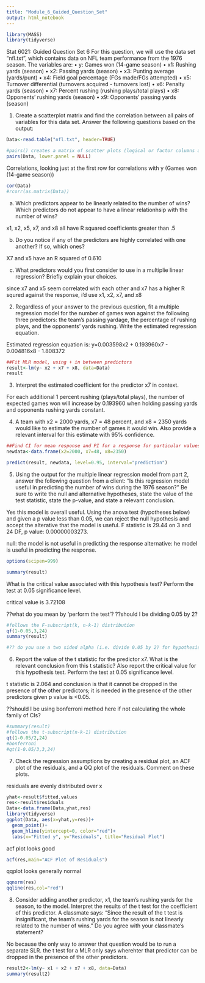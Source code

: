 ```yaml
---
title: "Module_6_Guided_Question_Set"
output: html_notebook
---
```




```r
library(MASS)
library(tidyverse)
```


Stat 6021: Guided Question Set 6
For this question, we will use the data set “nfl.txt”, which contains data on NFL team performance from the 1976 season. The variables are:
• y: Games won (14-game season)
• x1: Rushing yards (season)
• x2: Passing yards (season)
• x3: Punting average (yards/punt)
• x4: Field goal percentage (FGs made/FGs attempted)
• x5: Turnover differential (turnovers acquired - turnovers lost)
• x6: Penalty yards (season)
• x7: Percent rushing (rushing plays/total plays)
• x8: Opponents’ rushing yards (season)
• x9: Opponents’ passing yards (season)

1. Create a scatterplot matrix and find the correlation between all pairs of variables for this data set. Answer the following questions based on the output:


```r
Data<-read.table("nfl.txt", header=TRUE)

#pairs() creates a matrix of scatter plots (logical or factor columns are converted to numeric)
pairs(Data, lower.panel = NULL)
```
Correlations, looking just at the first row for correlations with y (Games won (14-game season))
```r
cor(Data)
#rcorr(as.matrix(Data))
```
(a) Which predictors appear to be linearly related to the number of wins? Which predictors do not appear to have a linear relationhsip with the number of wins?

x1, x2, x5, x7, and x8 all have R squared coefficients greater than .5

(b) Do you notice if any of the predictors are highly correlated with one another? If so, which ones?

X7 and x5 have an R squared of 0.610

(c) What predictors would you first consider to use in a multiplie linear regression? Briefly explain your choices.

since x7 and x5 seem correlated with each other and x7 has a higher R squred against the response, i'd use x1, x2, x7, and x8

2. Regardless of your answer to the previous question, fit a multiple regression model for the number of games won against the following three predictors: the team’s passing yardage, the percentage of rushing plays, and the opponents’ yards rushing. Write the estimated regression equation.

Estimated regression equation is: y=0.003598x2 + 0.193960x7 - 0.004816x8 - 1.808372
```r
##Fit MLR model, using + in between predictors
result<-lm(y~ x2 + x7 + x8, data=Data)
result
```

3. Interpret the estimated coefficient for the predictor x7 in context.

For each additional 1 percent rushing (plays/total plays), the number of expected games won will increase by 0.193960 when holding passing yards and opponents rushing yards constant. 


4. A team with x2 = 2000 yards, x7 = 48 percent, and x8 = 2350 yards would like to estimate the number of games it would win. Also provide a relevant interval for this estimate with 95% confidence.

```r
##Find CI for mean response and PI for a response for particular values of the predictors
newdata<-data.frame(x2=2000, x7=48, x8=2350)

predict(result, newdata, level=0.95, interval="prediction")

```

5. Using the output for the multiple linear regression model from part 2, answer the following question from a client: “Is this regression model useful in predicting the number of wins during the 1976 season?” Be sure to write the null and alternative hypotheses, state the value of the test statistic, state the p-value, and state a relevant conclusion. 

Yes this model is overall useful. Using the anova test  (hypotheses below) and given a p value less than 0.05, we can reject the null hypothesis and accept the alterative that the model is useful. F statistic is 29.44 on 3 and 24 DF, p value: 0.00000003273.

null: the model is not useful in predicting the response
alternative: he model is useful in predicting the response. 
```r
options(scipen=999)

summary(result)
```

What is the critical value associated with this hypothesis test? Perform the test at 0.05 significance level.

critical value is 3.72108

??what do you mean by 'perform the test'? 
??should I be dividing 0.05 by 2? 
```r

#follows the F-subscript(k, n-k-1) distribution
qf(1-0.05,3,24)
summary(result)

#?? do you use a two sided alpha (i.e. divide 0.05 by 2) for hypothesis tests regarding the coefficients? 
```

6. Report the value of the t statistic for the predictor x7. What is the relevant conclusion from this t statistic? Also report the critical value for this hypothesis test. Perform the test at 0.05 significance level.

t statistic is 2.064 and conclusion is that it cannot be dropped in the presence of the other predictors; it is needed in the presence of the other predictors given p value is <0.05. 

??should I be using bonferroni method here if not calculating the whole family of CIs? 
```r
#summary(result)
#follows the t-subscript(n-k-1) distribution
qt(1-0.05/2,24)
#bonferroni
#qt(1-0.05/3,3,24)
```


7. Check the regression assumptions by creating a residual plot, an ACF plot of the residuals, and a QQ plot of the residuals. Comment on these plots.


residuals are evenly distributed over x
```r
yhat<-result$fitted.values
res<-result$residuals
Data<-data.frame(Data,yhat,res)
library(tidyverse)
ggplot(Data, aes(x=yhat,y=res))+
  geom_point()+
  geom_hline(yintercept=0, color="red")+
  labs(x="Fitted y", y="Residuals", title="Residual Plot")
```

acf plot looks good
```r
acf(res,main="ACF Plot of Residuals")
```
qqplot looks generally normal 

```r
qqnorm(res)
qqline(res,col="red")
```


8. Consider adding another predictor, x1, the team’s rushing yards for the season, to the model. Interpret the results of the t test for the coefficient of this predictor. A classmate says: “Since the result of the t test is insignificant, the team’s rushing yards for the season is not linearly related to the number of wins.” Do you agree with your classmate’s statement?

No because the only way to answer that question would be to run a separate SLR. the t test for a MLR only says wherehter that predictor can be dropped in the presence of the other predictors. 
```r
result2<-lm(y~ x1 + x2 + x7 + x8, data=Data)
summary(result2)
```

